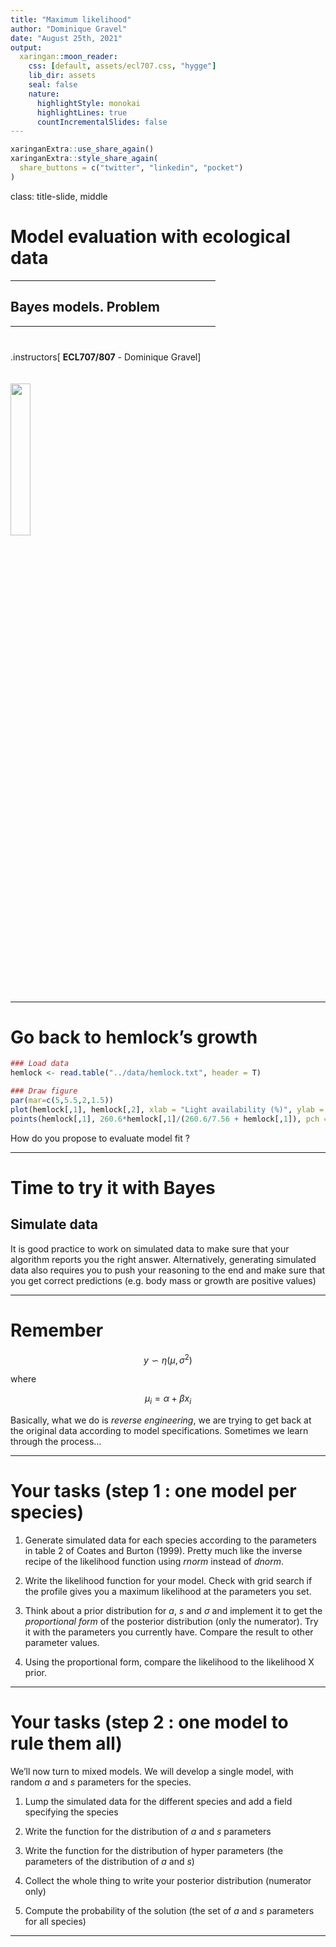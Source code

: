 ```yaml
---
title: "Maximum likelihood"
author: "Dominique Gravel"
date: "August 25th, 2021"
output:
  xaringan::moon_reader:
    css: [default, assets/ecl707.css, "hygge"]
    lib_dir: assets
    seal: false
    nature:
      highlightStyle: monokai
      highlightLines: true
      countIncrementalSlides: false
---
```


```r
xaringanExtra::use_share_again()
xaringanExtra::style_share_again(
  share_buttons = c("twitter", "linkedin", "pocket")
)
```

class: title-slide, middle

<style type="text/css">
  .title-slide {
    background-image: url('assets/img/bg.jpg');
    background-color: #23373B;
    background-size: contain;
    border: 0px;
    background-position: 600px 0;
    line-height: 1;
  }
</style>

# Model evaluation with ecological data

<hr width="65%" align="left" size="0.3" color="orange"></hr>

## Bayes models. Problem

<hr width="65%" align="left" size="0.3" color="orange" style="margin-bottom:40px;" alt="@Martin Sanchez"></hr>

.instructors[
  **ECL707/807** - Dominique Gravel
]

<img src="assets/img/logo.png" width="25%" style="margin-top:20px;"></img>

---

# Go back to hemlock's growth  

```r
### Load data
hemlock <- read.table("../data/hemlock.txt", header = T)

### Draw figure
par(mar=c(5,5.5,2,1.5))
plot(hemlock[,1], hemlock[,2], xlab = "Light availability (%)", ylab = "Height growth (mmm/yr)", cex.axis = 1.5, cex.lab = 1.5)
points(hemlock[,1], 260.6*hemlock[,1]/(260.6/7.56 + hemlock[,1]), pch = 19, col = "darkred")

```

How do you propose to evaluate model fit ?

---

# Time to try it with Bayes 

## Simulate data

It is good practice to work on simulated data to make sure that your algorithm reports you the right answer. Alternatively, generating simulated data also requires you to push your reasoning to the end and make sure that you get correct predictions (e.g. body mass or growth are positive values)

---

# Remember

$$y \backsim \eta(\mu, \sigma^2)$$

where

$$\mu_i = \alpha + \beta x_i$$

Basically, what we do is *reverse engineering*, we are trying to get back at the original data according to model specifications. Sometimes we learn through the process...

---

# Your tasks (step 1  : one model per species)

1. Generate simulated data for each species according to the parameters in table 2 of Coates and Burton (1999). Pretty much like the inverse recipe of the likelihood function using *rnorm* instead of *dnorm*.

2. Write the likelihood function for your model. Check with grid search if the profile gives you a maximum likelihood at the parameters you set. 

3. Think about a prior distribution for $a$, $s$ and $\sigma$ and implement it to get the *proportional form* of the posterior distribution (only the numerator). Try it with the parameters you currently have. Compare the result to other parameter values. 

4. Using the proportional form, compare the likelihood to the likelihood X prior.  

---

# Your tasks (step 2 : one model to rule them all)

We'll now turn to mixed models. We will develop a single model, with random $a$ and $s$ parameters for the species. 

1. Lump the simulated data for the different species and add a field specifying the species 

2. Write the function for the distribution of $a$ and $s$ parameters

3. Write the function for the distribution of hyper parameters (the parameters of the distribution of $a$ and $s$)

4. Collect the whole thing to write your posterior distribution (numerator only)

5. Compute the probability of the solution (the set of $a$ and $s$ parameters for all species)

--- 




